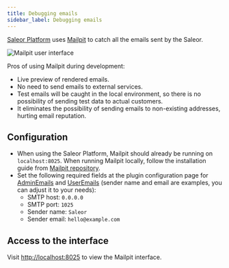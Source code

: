 ```yaml
---
title: Debugging emails
sidebar_label: Debugging emails
---
```


[Saleor Platform](https://github.com/saleor/saleor-platform) uses [Mailpit](https://github.com/axllent/mailpit) to catch all the emails sent by the Saleor.

![Mailpit user interface](./mailpit.png)

Pros of using Mailpit during development:

- Live preview of rendered emails.
- No need to send emails to external services.
- Test emails will be caught in the local environment, so there is no possibility of sending test data to actual customers.
- It eliminates the possibility of sending emails to non-existing addresses, hurting email reputation.

## Configuration

- When using the Saleor Platform, Mailpit should already be running on `localhost:8025`. When running Mailpit locally, follow the installation guide from [Mailpit repository](https://github.com/axllent/mailpit#installation).
- Set the following required fields at the plugin configuration page for [AdminEmails](developer/app-store/legacy-plugins/admin-emails.mdx) and [UserEmails](developer/app-store/legacy-plugins/user-emails.mdx) (sender name and email are examples, you can adjust it to your needs):
  - SMTP host: `0.0.0.0`
  - SMTP port: `1025`
  - Sender name: `Saleor`
  - Sender email: `hello@example.com`

## Access to the interface

Visit [http://localhost:8025](http://localhost:8025) to view the Mailpit interface.
